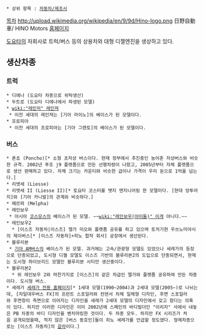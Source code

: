  * 상위 항목 : [[자동차/제조사]]

[[목차]]
http://upload.wikimedia.org/wikipedia/en/9/9d/Hino-logo.png
日野自動車/ HINO Motors
[http://www.hino.co.jp/j/index.html 홈페이지]

[[도요타]]의 자회사로 트럭/버스 등의 상용차와 대형 디젤엔진을 생상하고 있다.

== 생산차종 ==

=== 트럭 === 
 * 디에나 (도요타 차종으로 위탁생산)
 * 두트로 (도요타 디에나에서 파생된 모델)
 * [[wiki:"레인저" 레인져]]
  * 이전 세대의 레인져는 [기아 라이노]의 베이스가 된 모델이다.
 * 프로피아
  * 이전 세대의 프로피아는 [기아 그랜토]의 베이스가 된 모델이다.
 
=== 버스 ===
 * 폰쵸 (Poncho)[* 소형 초저상 버스이다. 현재 정부에서 추진중인 농어촌 저상버스와 비슷한 규격. 2002년 푸조 j9 플랫폼으로 만든 선행차량이 나왔고, 2005년부터 자체 플랫폼으로 생산 판매하고 있다. 차체 크기는 카운티와 비슷한 급이나 가격이 우리 돈으로 1억을 넘는다.]
 * 리엣세 (Liesse)
 * 리엣세 II (Liesse II)[* 토요타 코스터를 뱃지 엔지니어링 한 모델이다. [현대 앙투라지]와 [기아 카니발]의 관계와 비슷하다.]
 * 메르파 (Melpha)
 * 레인보우
  * 아시아 [[코스모스]]의 베이스가 된 모델. ~~[[wiki:"레인보우(아이돌)" 이게]] 아니다.~~
 * 레인보우2
   * [이스즈 자동차|이스즈] 엘가 미오와 플랫폼 공유를 하고 있으며 토치기현 우쓰노미야시의 제이버스[* [이스즈 자동차]+히노 합작 회사] 공장에서 생산된다. 
 * 블루리본
  * [[기아 AM버스]]의 베이스가 된 모델. 과거에는 고속/관광형 모델도 있었으나 세레가의 등장으로 단종되었고, 도시형 디젤 모델도 이스즈 기반의 블루리본2의 도입으로 단종되면서, 현재는 도시형 하이브리드 모델인 블루리본 시티만 생산중이다.
 * 블루리본2
   * 위 레인보우 2와 마찬가지로 [이스즈]의 같은 차급인 엘가와 플랫폼 공유하여 만든 차종이다. 도시형 버스.
 * 세레가 [http://www.hino.co.jp/selega/index.html 세레가 전용 홈페이지][* 1세대 모델(1990~2004)과 2세대 모델(2005~)로 나뉘는데, [자일대우버스 FX]의 프런트 스포일러와 컨덴서 차체 일체형 디자인, 후면 스포일러와 후면창이 측면으로 이어지는 디자인을 세레가 2세대 모델의 디자인에서 갖고 왔다는 의혹이 있다. 하지만 이러한 디자인은 이미 2002년에 스페인의 바디빌더인 "이리자" 사에서 내놓은 PB 차종의 바디 디자인을 벤치마킹한 것이다. 두 차종 모두. 하지만 FX 시리즈가 처음 공개되었을때, 적지 않은 [버스 동호인]들이 히노 세레가를 언급할 정도였다. 형제차종으로는 [이스즈 자동차]의 [http://www.isuzu.co.jp/product/bus/gala_ss/index.html 갈라]이다.]
